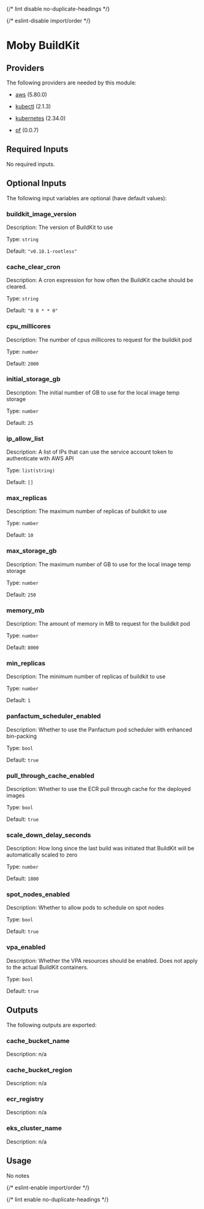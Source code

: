 
{/* lint disable no-duplicate-headings */}

{/* eslint-disable import/order */}
<ModuleHeader name="kube_buildkit" sourceHref="https://github.com/Panfactum/stack/tree/__PANFACTUM_VERSION_EDGE__/packages/infrastructure/kube_buildkit" status="beta" type="direct"/>

# Moby BuildKit

## Providers

The following providers are needed by this module:

- [aws](https://registry.terraform.io/providers/hashicorp/aws/5.80.0/docs) (5.80.0)

- [kubectl](https://registry.terraform.io/providers/alekc/kubectl/2.1.3/docs) (2.1.3)

- [kubernetes](https://registry.terraform.io/providers/hashicorp/kubernetes/2.34.0/docs) (2.34.0)

- [pf](https://registry.terraform.io/providers/panfactum/pf/0.0.7/docs) (0.0.7)

## Required Inputs

No required inputs.

## Optional Inputs

The following input variables are optional (have default values):

### buildkit\_image\_version

Description: The version of BuildKit to use

Type: `string`

Default: `"v0.18.1-rootless"`

### cache\_clear\_cron

Description: A cron expression for how often the BuildKit cache should be cleared.

Type: `string`

Default: `"0 0 * * 0"`

### cpu\_millicores

Description: The number of cpus millicores to request for the buildkit pod

Type: `number`

Default: `2000`

### initial\_storage\_gb

Description: The initial number of GB to use for the local image temp storage

Type: `number`

Default: `25`

### ip\_allow\_list

Description: A list of IPs that can use the service account token to authenticate with AWS API

Type: `list(string)`

Default: `[]`

### max\_replicas

Description: The maximum number of replicas of buildkit to use

Type: `number`

Default: `10`

### max\_storage\_gb

Description: The maximum number of GB to use for the local image temp storage

Type: `number`

Default: `250`

### memory\_mb

Description: The amount of memory in MB to request for the buildkit pod

Type: `number`

Default: `8000`

### min\_replicas

Description: The minimum number of replicas of buildkit to use

Type: `number`

Default: `1`

### panfactum\_scheduler\_enabled

Description: Whether to use the Panfactum pod scheduler with enhanced bin-packing

Type: `bool`

Default: `true`

### pull\_through\_cache\_enabled

Description: Whether to use the ECR pull through cache for the deployed images

Type: `bool`

Default: `true`

### scale\_down\_delay\_seconds

Description: How long since the last build was initiated that BuildKit will be automatically scaled to zero

Type: `number`

Default: `1800`

### spot\_nodes\_enabled

Description: Whether to allow pods to schedule on spot nodes

Type: `bool`

Default: `true`

### vpa\_enabled

Description: Whether the VPA resources should be enabled. Does not apply to the actual BuildKit containers.

Type: `bool`

Default: `true`

## Outputs

The following outputs are exported:

### cache\_bucket\_name

Description: n/a

### cache\_bucket\_region

Description: n/a

### ecr\_registry

Description: n/a

### eks\_cluster\_name

Description: n/a

## Usage

No notes

{/* eslint-enable import/order */}

{/* lint enable no-duplicate-headings */}
